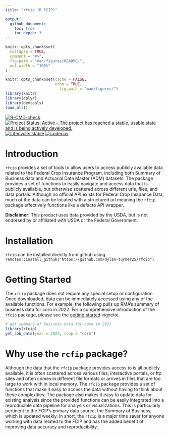 ```yaml
---
title: "rfcip (R FCIP)"

output:
  github_document:
    toc: true
    toc_depth: 3
---
```


<!-- README.md is generated from README.Rmd. Please edit that file -->

```r
knitr::opts_chunk$set(
  collapse = TRUE,
  comment = "#>",
  fig.path = "man/figures/README-",
  out.width = "100%"
)
```



```r
knitr::opts_chunk$set(cache = FALSE,
                      echo = TRUE,
                        fig.path = "man/figures/")
library(knitr)
library(dplyr)
library(devtools)
load_all()
```

[![R-CMD-check](https://github.com/dylan-turner25/rfcip/actions/workflows/R-CMD-check.yaml/badge.svg)](https://github.com/dylan-turner25/rfcip/actions/workflows/R-CMD-check.yaml)
[![Project Status: Active – The project has reached a stable, usable state and is being actively developed.](https://www.repostatus.org/badges/latest/active.svg)](https://www.repostatus.org/#active)
[![Lifecycle: stable](https://img.shields.io/badge/lifecycle-stable-brightgreen.svg)](https://www.tidyverse.org/lifecycle/#stable)
[![codecov](https://codecov.io/gh/dylan-turner25/rfcip/graph/badge.svg?token=6sJUenko4X)](https://codecov.io/gh/dylan-turner25/rfcip) 

# Introduction
`rfcip` provides a set of tools to allow users to access publicly available data related to the Federal Crop Insurance Program, including both Summary of Business data and Actuarial Data Master (ADM) datasets. The package provides a set of functions to easily navigate and access data that is publicly available, but otherwise scattered across different urls, files, and data portals. Although no official API exists for Federal Crop Insurance Data, much of the data can be located with a structured url meaning the `rfcip` package effectively functions like a defacto API wrapper.

**Disclaimer:** This product uses data provided by the USDA, but is not endorsed by or affiliated with USDA or the Federal Government.

# Installation
`rfcip` can be installed directly from github using `remotes::install_github("https://github.com/dylan-turner25/rfcip")`

# Getting Started
The `rfcip` package does not require any special setup or configuration. Once downloaded, data can be immediately accessed using any of the available functions. For example, the following pulls up RMA's summary of business data for corn in 2022. For a comprehensive introduction of the `rfcip` package, please see the [getting started](vignettes/rfcip-introduction.md) vignette.

```r

# get summary of business data for corn in 2022
library(rfcip)
get_sob_data(year = 2022, crop = "corn")


```

# Why use the `rcfip` package?

Although the data that the `rfcip` package provides access to is all publicly available, it is often scattered across various files, interactive portals, or ftp sites and often comes in different file formats or arrives in files that are too large to work with in local memory. The `rfcip` package provides a set of functions that make it easy to access the data without having to think about these complexities. The package also makes it easy to update data for existing analysis since the provided functions can be easily integrated into a reproducible data pipeline for analysis or visualizations. This is particularly pertinent to the FCIP's primary data source, the Summary of Business, which is updated weekly. In short, the `rfcip` is a major time saver for anyone working with data related to the FCIP and has the added benefit of improving data accuracy and reproducibility. 

